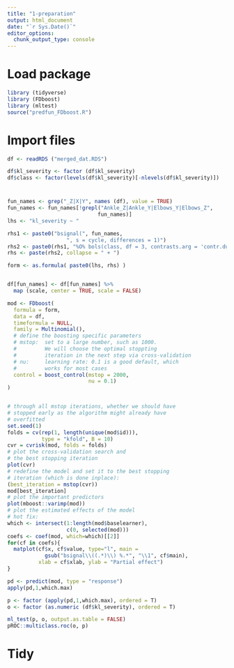 ```yaml
---
title: "1-preparation"
output: html_document
date: "`r Sys.Date()`"
editor_options: 
  chunk_output_type: console
---
```

# Load package
```r
library (tidyverse)
library (FDboost)
library (mltest)
source("predfun_FDboost.R")
```
# Import files

```r
df <- readRDS ("merged_dat.RDS")

df$kl_severity <- factor (df$kl_severity)
df$class <- factor(levels(df$kl_severity)[-nlevels(df$kl_severity)])
```
#

```r
fun_names <- grep("_Z|X|Y", names (df), value = TRUE)
fun_names <- fun_names[!grepl("Ankle_Z|Ankle_Y|Elbows_Y|Elbows_Z", 
                             fun_names)]
lhs <- "kl_severity ~ "

rhs1 <- paste0("bsignal(", fun_names, 
                   ", s = cycle, differences = 1)")
rhs2 <- paste0(rhs1, "%O% bols(class, df = 3, contrasts.arg = 'contr.dummy')")
rhs <- paste(rhs2, collapse = " + ")

form <- as.formula( paste0(lhs, rhs) )


df[fun_names] <- df[fun_names] %>%
  map (scale, center = TRUE, scale = FALSE)

mod <- FDboost(
  formula = form, 
  data = df, 
  timeformula = NULL, 
  family = Multinomial(), 
  # define the boosting specific parameters
  # mstop:  set to a large number, such as 1000.
  #         We will choose the optimal stoppting
  #         iteration in the next step via cross-validation
  # nu:     learning rate: 0.1 is a good default, which 
  #         works for most cases
  control = boost_control(mstop = 2000, 
                          nu = 0.1)
)


# through all mstop iterations, whether we should have
# stopped early as the algorithm might already have
# overfitted
set.seed(1)
folds = cv(rep(1, length(unique(mod$id))), 
           type = "kfold", B = 10)
cvr = cvrisk(mod, folds = folds)
# plot the cross-validation search and 
# the best stopping iteration
plot(cvr)
# redefine the model and set it to the best stopping
# iteration (which is done inplace): 
(best_iteration = mstop(cvr))
mod[best_iteration]
# plot the important predictors
plot(mboost::varimp(mod))
# plot the estimated effects of the model
# hot fix:
which <- intersect(1:length(mod$baselearner),
                   c(0, selected(mod)))
coefs <- coef(mod, which=which)[[2]]
for(cf in coefs){
  matplot(cf$x, cf$value, type="l", main = 
            gsub("bsignal\\((.*)\\) %.*", "\\1", cf$main),
          xlab = cf$xlab, ylab = "Partial effect")
}

pd <- predict(mod, type = "response")
apply(pd,1,which.max)
```

```r
p <- factor (apply(pd,1,which.max), ordered = T)
o <- factor (as.numeric (df$kl_severity), ordered = T)

ml_test(p, o, output.as.table = FALSE)
pROC::multiclass.roc(o, p)
```


# Tidy
